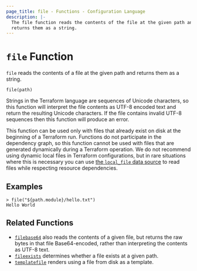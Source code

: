 ```yaml
---
page_title: file - Functions - Configuration Language
description: |-
  The file function reads the contents of the file at the given path and
  returns them as a string.
---
```


# `file` Function

`file` reads the contents of a file at the given path and returns them as
a string.

```hcl
file(path)
```

Strings in the Terraform language are sequences of Unicode characters, so
this function will interpret the file contents as UTF-8 encoded text and
return the resulting Unicode characters. If the file contains invalid UTF-8
sequences then this function will produce an error.

This function can be used only with files that already exist on disk
at the beginning of a Terraform run. Functions do not participate in the
dependency graph, so this function cannot be used with files that are generated
dynamically during a Terraform operation. We do not recommend using dynamic
local files in Terraform configurations, but in rare situations where this is
necessary you can use
[the `local_file` data source](https://registry.terraform.io/providers/hashicorp/local/latest/docs/data-sources/file)
to read files while respecting resource dependencies.

## Examples

```
> file("${path.module}/hello.txt")
Hello World
```

## Related Functions

* [`filebase64`](/language/functions/filebase64) also reads the contents of a given file,
  but returns the raw bytes in that file Base64-encoded, rather than
  interpreting the contents as UTF-8 text.
* [`fileexists`](/language/functions/fileexists) determines whether a file exists
  at a given path.
* [`templatefile`](/language/functions/templatefile) renders using a file from disk as a
  template.
